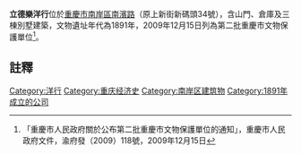 {{msg:重慶市文物保護單位
|名稱 = 立德樂洋行
|編號 = 105
|圖片 = 
|級別 = 6
|分類 = 
|時代 = 1891年
|地点 = [[南岸區|南岸區]][[南濱路|南濱路]]（原上新街新碼頭34號）
|坐標 = 
|登錄 = 2009年12月15日
}}
'''立德樂洋行'''位於[[重慶市|重慶市]][[南岸區|南岸區]][[南濱路|南濱路]]（原上新街新碼頭34號），含山門、倉庫及三棟別墅建築，文物遺址年代為1891年，2009年12月15日列為第二批重慶市文物保護單位<ref>「重慶市人民政府關於公布第二批重慶市文物保護單位的通知」，重慶市人民政府文件，渝府發（2009）118號，2009年12月15日</ref>。

== 註釋 ==
{{reflist}}
{{文物保護單位小作品}}

{{清朝对外贸易}}
{{Authority control}}
[[Category:洋行|Category:洋行]]
[[Category:重庆经济史|Category:重庆经济史]]
[[Category:南岸区建筑物|Category:南岸区建筑物]]
[[Category:1891年成立的公司|Category:1891年成立的公司]]
